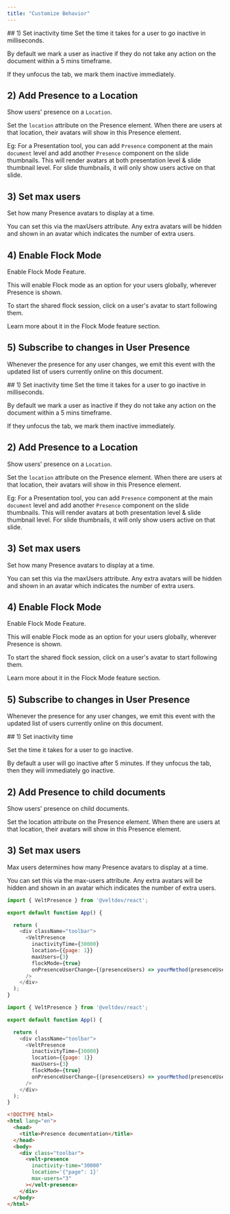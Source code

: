 ```yaml
---
title: "Customize Behavior"
---
```


<Tabs>
  <Tab title="React">
## 1) Set inactivity time
Set the time it takes for a user to go inactive in milliseconds.

By default we mark a user as inactive if they do not take any action on the document within a 5 mins timeframe.

If they unfocus the tab, we mark them inactive immediately.

## 2) Add Presence to a Location

Show users' presence on a `Location`.

Set the `location` attribute on the Presence element. When there are users at that location, their avatars will show in this Presence element.

Eg: For a Presentation tool, you can add `Presence` component at the main `document` level and add another `Presence` component on the slide thumbnails. This will render avatars at both presentation level & slide thumbnail level. For slide thumbnails, it will only show users active on that slide.

## 3) Set max users

Set how many Presence avatars to display at a time.

You can set this via the maxUsers attribute. Any extra avatars will be hidden and shown in an avatar which indicates the number of extra users.

## 4) Enable Flock Mode

Enable Flock Mode Feature.

This will enable Flock mode as an option for your users globally, wherever Presence is shown.

To start the shared flock session, click on a user's avatar to start following them.

Learn more about it in the Flock Mode feature section.

## 5) Subscribe to changes in User Presence

Whenever the presence for any user changes, we emit this event with the updated list of users currently online on this document.

  </Tab>
  <Tab title="Next.js">
## 1) Set inactivity time
Set the time it takes for a user to go inactive in milliseconds.

By default we mark a user as inactive if they do not take any action on the document within a 5 mins timeframe.

If they unfocus the tab, we mark them inactive immediately.

## 2) Add Presence to a Location

Show users' presence on a `Location`.

Set the `location` attribute on the Presence element. When there are users at that location, their avatars will show in this Presence element.

Eg: For a Presentation tool, you can add `Presence` component at the main `document` level and add another `Presence` component on the slide thumbnails. This will render avatars at both presentation level & slide thumbnail level. For slide thumbnails, it will only show users active on that slide.

## 3) Set max users

Set how many Presence avatars to display at a time.

You can set this via the maxUsers attribute. Any extra avatars will be hidden and shown in an avatar which indicates the number of extra users.

## 4) Enable Flock Mode

Enable Flock Mode Feature.

This will enable Flock mode as an option for your users globally, wherever Presence is shown.

To start the shared flock session, click on a user's avatar to start following them.

Learn more about it in the Flock Mode feature section.

## 5) Subscribe to changes in User Presence

Whenever the presence for any user changes, we emit this event with the updated list of users currently online on this document.

  </Tab>
    <Tab title="HTML">
## 1) Set inactivity time

Set the time it takes for a user to go inactive.

By default a user will go inactive after 5 minutes. If they unfocus the tab, then they will immediately go inactive.

## 2) Add Presence to child documents

Show users' presence on child documents.

Set the location attribute on the Presence element. When there are users at that location, their avatars will show in this Presence element.

## 3) Set max users

Max users determines how many Presence avatars to display at a time.

You can set this via the max-users attribute. Any extra avatars will be hidden and shown in an avatar which indicates the number of extra users.

  </Tab>
</Tabs>

<RequestExample>

```js React
import { VeltPresence } from '@veltdev/react';

export default function App() {

  return (
    <div className="toolbar">
      <VeltPresence
        inactivityTime={30000}
        location={{page: 1}}
        maxUsers={3}
        flockMode={true}
        onPresenceUserChange={(presenceUsers) => yourMethod(presenceUsers)}
      />
    </div>
  );
}
```

```js Next.js
import { VeltPresence } from '@veltdev/react';

export default function App() {

  return (
    <div className="toolbar">
      <VeltPresence
        inactivityTime={30000}
        location={{page: 1}}
        maxUsers={3}
        flockMode={true}
        onPresenceUserChange={(presenceUsers) => yourMethod(presenceUsers)}
      />
    </div>
  );
}
```

```html HTML
<!DOCTYPE html>
<html lang="en">
  <head>
    <title>Presence documentation</title>
  </head>
  <body>
    <div class="toolbar">
      <velt-presence
        inactivity-time="30000"
        location='{"page": 1}'
        max-users="3"
      ></velt-presence>
    </div>
  </body>
</html>
```

</RequestExample>
